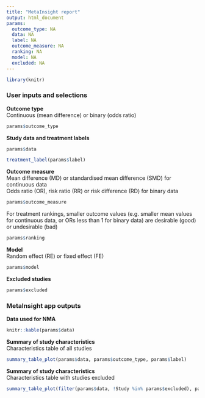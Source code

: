 ```yaml
---
title: "MetaInsight report"
output: html_document
params:
  outcome_type: NA
  data: NA
  label: NA
  outcome_measure: NA
  ranking: NA
  model: NA
  excluded: NA
---
```


```r
library(knitr)

```

### User inputs and selections

**Outcome type**  
Continuous (mean difference) or binary (odds ratio)

```r
params$outcome_type
```

**Study data and treatment labels**

```r
params$data

treatment_label(params$label)
```

**Outcome measure**  
Mean difference (MD) or standardised mean difference (SMD) for continuous data  
Odds ratio (OR), risk ratio (RR) or risk difference (RD) for binary data  

```r
params$outcome_measure
```

For treatment rankings, smaller outcome values (e.g. smaller mean values for continuous data, or ORs less than 1 for binary data) are desirable (good) or undesirable (bad)

```r
params$ranking
```

**Model**  
Random effect (RE) or fixed effect (FE)

```r
params$model
```

**Excluded studies**

```r
params$excluded
```

### MetaInsight app outputs  

**Data used for NMA** 

```r
knitr::kable(params$data)
```

**Summary of study characteristics**  
Characteristics table of all studies

```r
summary_table_plot(params$data, params$outcome_type, params$label)
```

**Summary of study characteristics**  
Characteristics table with studies excluded

```r
summary_table_plot(filter(params$data, !Study %in% params$excluded), params$outcome_type, params$label)

```







